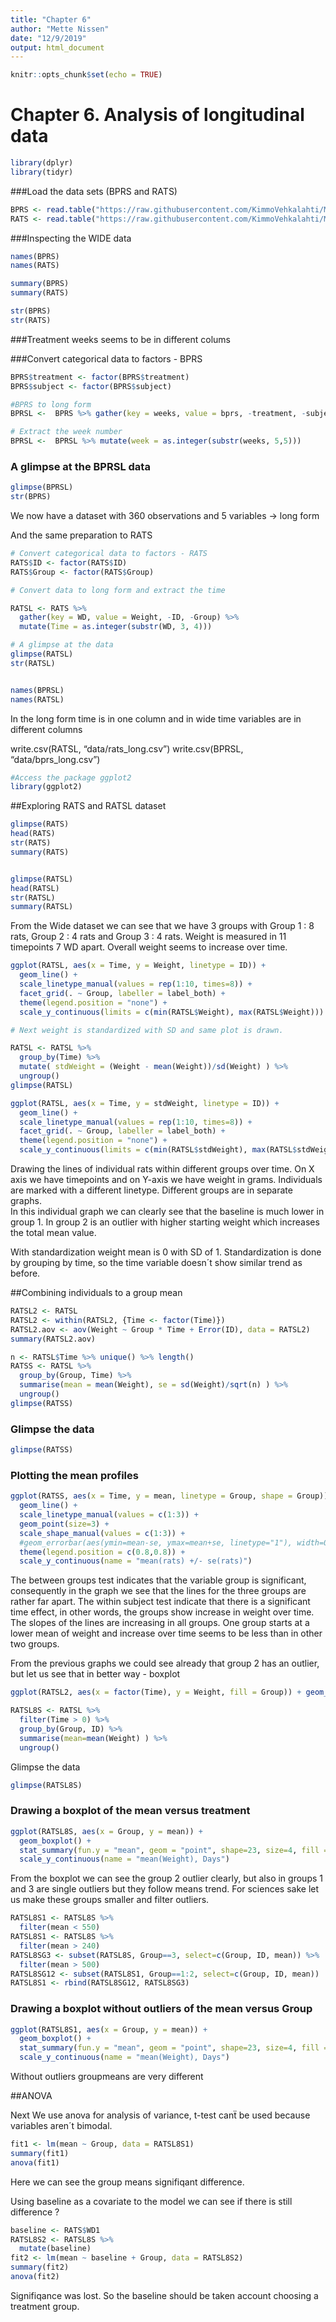 ```yaml
---
title: "Chapter 6"
author: "Mette Nissen"
date: "12/9/2019"
output: html_document
---
```


```r
knitr::opts_chunk$set(echo = TRUE)
```

# Chapter 6. Analysis of longitudinal data {.tabset}


```r
library(dplyr)
library(tidyr)
```

###Load the data sets (BPRS and RATS)

```r
BPRS <- read.table("https://raw.githubusercontent.com/KimmoVehkalahti/MABS/master/Examples/data/BPRS.txt", header = TRUE, sep = " ")
RATS <- read.table("https://raw.githubusercontent.com/KimmoVehkalahti/MABS/master/Examples/data/rats.txt", header = TRUE, sep = '\t')
```


###Inspecting the WIDE data

```r
names(BPRS)
names(RATS)

summary(BPRS)
summary(RATS)

str(BPRS)
str(RATS)
```

###Treatment weeks seems to be in different colums

###Convert categorical data to factors - BPRS

```r
BPRS$treatment <- factor(BPRS$treatment)
BPRS$subject <- factor(BPRS$subject)

#BPRS to long form
BPRSL <-  BPRS %>% gather(key = weeks, value = bprs, -treatment, -subject)

# Extract the week number
BPRSL <-  BPRSL %>% mutate(week = as.integer(substr(weeks, 5,5)))
```


### A glimpse at the BPRSL data
```r
glimpse(BPRSL)
str(BPRS)
```

We now have a dataset with 360 observations and 5 variables -> long form

And the same preparation to RATS

```r
# Convert categorical data to factors - RATS
RATS$ID <- factor(RATS$ID)
RATS$Group <- factor(RATS$Group)

# Convert data to long form and extract the time

RATSL <- RATS %>%
  gather(key = WD, value = Weight, -ID, -Group) %>%
  mutate(Time = as.integer(substr(WD, 3, 4))) 

# A glimpse at the data
glimpse(RATSL)
str(RATSL)


names(BPRSL)
names(RATSL)
```

In the long form time is in one column and in  wide time variables are in different columns

write.csv(RATSL, "data/rats_long.csv")
write.csv(BPRSL, "data/bprs_long.csv")

```r
#Access the package ggplot2
library(ggplot2)
```

##Exploring RATS and RATSL dataset

```r
glimpse(RATS)
head(RATS)
str(RATS)
summary(RATS)


glimpse(RATSL)
head(RATSL)
str(RATSL)
summary(RATSL)
```

 From the Wide dataset we can see that we have 3 groups with Group 1 : 8 rats, Group 2 : 4 rats and Group 3 : 4 rats.
 Weight is measured in 11 timepoints 7 WD apart. Overall weight seems to increase over time. 

```r
ggplot(RATSL, aes(x = Time, y = Weight, linetype = ID)) +
  geom_line() +
  scale_linetype_manual(values = rep(1:10, times=8)) +
  facet_grid(. ~ Group, labeller = label_both) +
  theme(legend.position = "none") + 
  scale_y_continuous(limits = c(min(RATSL$Weight), max(RATSL$Weight)))

# Next weight is standardized with SD and same plot is drawn. 

RATSL <- RATSL %>%
  group_by(Time) %>%
  mutate( stdWeight = (Weight - mean(Weight))/sd(Weight) ) %>%
  ungroup()
glimpse(RATSL)

ggplot(RATSL, aes(x = Time, y = stdWeight, linetype = ID)) +
  geom_line() +
  scale_linetype_manual(values = rep(1:10, times=8)) +
  facet_grid(. ~ Group, labeller = label_both) +
  theme(legend.position = "none") + 
  scale_y_continuous(limits = c(min(RATSL$stdWeight), max(RATSL$stdWeight)))
```

Drawing the lines of individual rats within different groups over time. On X axis we have timepoints and on Y-axis we have weight in grams. 
 Individuals are marked with a different linetype. Different groups are in separate graphs.  
In this individual graph we can clearly see that the baseline is much lower in group 1. In group 2 is an outlier with higher starting weight which increases the total mean value.

With standardization weight mean is 0 with SD of 1. Standardization is done by grouping by time, so the time variable doesn´t show similar trend as before. 


##Combining individuals to a group mean

```r
RATSL2 <- RATSL
RATSL2 <- within(RATSL2, {Time <- factor(Time)})
RATSL2.aov <- aov(Weight ~ Group * Time + Error(ID), data = RATSL2)
summary(RATSL2.aov)

n <- RATSL$Time %>% unique() %>% length()
RATSS <- RATSL %>%
  group_by(Group, Time) %>%
  summarise(mean = mean(Weight), se = sd(Weight)/sqrt(n) ) %>%
  ungroup()
glimpse(RATSS)
```

### Glimpse the data

```r
glimpse(RATSS)
```


### Plotting the mean profiles

```r
ggplot(RATSS, aes(x = Time, y = mean, linetype = Group, shape = Group)) +
  geom_line() +
  scale_linetype_manual(values = c(1:3)) +
  geom_point(size=3) +
  scale_shape_manual(values = c(1:3)) +
  #geom_errorbar(aes(ymin=mean-se, ymax=mean+se, linetype="1"), width=0.3) +
  theme(legend.position = c(0.8,0.8)) +
  scale_y_continuous(name = "mean(rats) +/- se(rats)")
```

The between groups test indicates that the variable group is significant, 
consequently in the graph we see that the lines for the three groups are rather far apart.
The within subject test indicate that there is a significant time effect, 
in other words, the groups show increase in weight over time. 
The slopes of the lines are increasing in all groups. 
One group starts at a lower mean of weight and increase over time seems to be less than in other two groups.

From the previous graphs we could see already that group 2 has an outlier, but let us see that in better way - boxplot

```r
ggplot(RATSL2, aes(x = factor(Time), y = Weight, fill = Group)) + geom_boxplot(position = position_dodge(width = 0.9)) + scale_x_discrete(name = "Time") 

RATSL8S <- RATSL %>%
  filter(Time > 0) %>%
  group_by(Group, ID) %>%
  summarise(mean=mean(Weight) ) %>%
  ungroup()
```

Glimpse the data
```r
glimpse(RATSL8S)
```


### Drawing a boxplot of the mean versus treatment

```r
ggplot(RATSL8S, aes(x = Group, y = mean)) +
  geom_boxplot() +
  stat_summary(fun.y = "mean", geom = "point", shape=23, size=4, fill = "white") +
  scale_y_continuous(name = "mean(Weight), Days")
```

From the boxplot we can see the group 2 outlier clearly, but also in groups 1 and 3 are single outliers but they follow means trend. 
For sciences sake let us make these groups smaller and filter outliers.

```r
RATSL8S1 <- RATSL8S %>%
  filter(mean < 550)
RATSL8S1 <- RATSL8S %>%
  filter(mean > 240)
RATSL8SG3 <- subset(RATSL8S, Group==3, select=c(Group, ID, mean)) %>%
  filter(mean > 500)
RATSL8SG12 <- subset(RATSL8S1, Group==1:2, select=c(Group, ID, mean))
RATSL8S1 <- rbind(RATSL8SG12, RATSL8SG3)
```

### Drawing a boxplot without outliers of the mean versus Group

```r
ggplot(RATSL8S1, aes(x = Group, y = mean)) +
  geom_boxplot() +
  stat_summary(fun.y = "mean", geom = "point", shape=23, size=4, fill = "white") +
  scale_y_continuous(name = "mean(Weight), Days")
```


Without outliers groupmeans are very different

##ANOVA

Next We use anova for analysis of variance, t-test canẗ be used because variables aren´t bimodal.

```r
fit1 <- lm(mean ~ Group, data = RATSL8S1)
summary(fit1)
anova(fit1)
```

Here we can see the group means signifiqant difference.

Using baseline as a covariate to the model we can see if there is still difference ?

```r
baseline <- RATS$WD1
RATSL8S2 <- RATSL8S %>%
  mutate(baseline)
fit2 <- lm(mean ~ baseline + Group, data = RATSL8S2)
summary(fit2)
anova(fit2)
```

Signifiqance was lost. So the baseline should be taken account choosing a treatment group. 